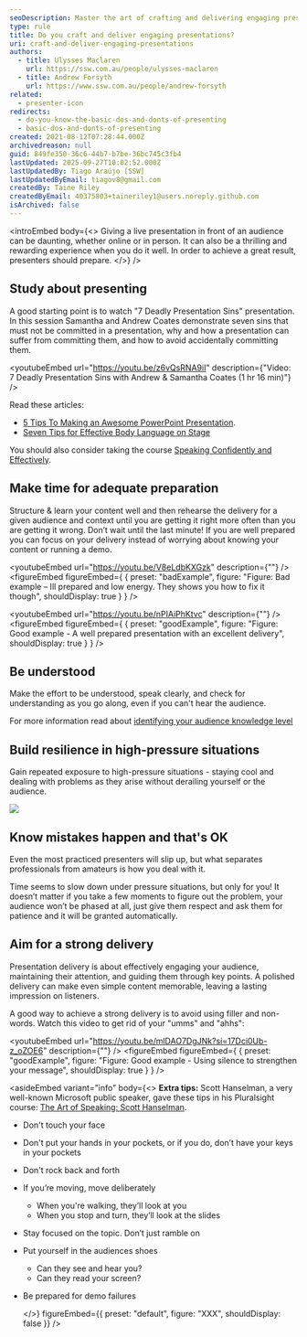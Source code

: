 ```yaml
---
seoDescription: Master the art of crafting and delivering engaging presentations with proven tips and strategies for confident and effective communication
type: rule
title: Do you craft and deliver engaging presentations?
uri: craft-and-deliver-engaging-presentations
authors:
  - title: Ulysses Maclaren
    url: https://ssw.com.au/people/ulysses-maclaren
  - title: Andrew Forsyth
    url: https://www.ssw.com.au/people/andrew-forsyth
related:
  - presenter-icon
redirects:
  - do-you-know-the-basic-dos-and-donts-of-presenting
  - basic-dos-and-donts-of-presenting
created: 2021-08-12T07:28:44.000Z
archivedreason: null
guid: 849fe350-36c6-44b7-b7be-36bc745c3fb4
lastUpdated: 2025-09-27T10:02:52.000Z
lastUpdatedBy: Tiago Araújo [SSW]
lastUpdatedByEmail: tiagov8@gmail.com
createdBy: Taine Riley
createdByEmail: 40375803+taineriley1@users.noreply.github.com
isArchived: false
---
```


<introEmbed
  body={<>
Giving a live presentation in front of an audience can be daunting, whether online or in person. It can also be a thrilling and rewarding experience when you do it well. In order to achieve a great result, presenters should prepare.
  </>}
/>
## Study about presenting

A good starting point is to watch "7 Deadly Presentation Sins" presentation. In this session Samantha and Andrew Coates demonstrate seven sins that must not be committed in a presentation, why and how a presentation can suffer from committing them, and how to avoid accidentally committing them.


<youtubeEmbed url="https://youtu.be/z6vQsRNA9iI" description={"Video: 7 Deadly Presentation Sins with Andrew & Samantha Coates (1 hr 16 min)"} />


Read these articles:

* [5 Tips To Making an Awesome PowerPoint Presentation](https://www.linkedin.com/business/learning/blog/productivity-tips/5-best-practices-for-making-awesome-powerpoint-slides).
* [Seven Tips for Effective Body Language on Stage](https://www.forbes.com/sites/carolkinseygoman/2012/02/13/seven-tips-for-effective-body-language-on-stage/)

You should also consider taking the course [Speaking Confidently and Effectively](https://www.linkedin.com/learning/speaking-confidently-and-effectively/great-speaking-skills-are-a-must-have).

## Make time for adequate preparation

Structure & learn your content well and then rehearse the delivery for a given audience and context until you are getting it right more often than you are getting it wrong. Don’t wait until the last minute! If you are well prepared you can focus on your delivery instead of worrying about knowing your content or running a demo.


<youtubeEmbed url="https://youtu.be/V8eLdbKXGzk" description={""} />
<figureEmbed figureEmbed={ {
  preset: "badExample",
  figure: "Figure: Bad example – Ill prepared and low energy. They shows you how to fix it though",
  shouldDisplay: true
} } />



<youtubeEmbed url="https://youtu.be/nPIAiPhKtvc" description={""} />
<figureEmbed figureEmbed={ {
  preset: "goodExample",
  figure: "Figure: Good example - A well prepared presentation with an excellent delivery",
  shouldDisplay: true
} } />


## Be understood

Make the effort to be understood, speak clearly, and check for understanding as you go along, even if you can't hear the audience.

For more information read about [identifying your audience knowledge level](https://www.linkedin.com/learning/creating-and-giving-business-presentations/identify-your-audience-s-knowledge-level)

## Build resilience in high-pressure situations

Gain repeated exposure to high-pressure situations - staying cool and dealing with problems as they arise without derailing yourself or the audience.

![](/uploads/rules/craft-and-deliver-engaging-presentations/picture3.jpg)

## Know mistakes happen and that's OK

Even the most practiced presenters will slip up, but what separates professionals from amateurs is how you deal with it.

Time seems to slow down under pressure situations, but only for you! It doesn’t matter if you take a few moments to figure out the problem, your audience won’t be phased at all, just give them respect and ask them for patience and it will be granted automatically.

## Aim for a strong delivery

Presentation delivery is about effectively engaging your audience, maintaining their attention, and guiding them through key points. A polished delivery can make even simple content memorable, leaving a lasting impression on listeners.

A good way to achieve a strong delivery is to avoid using filler and non-words. Watch this video to get rid of your "umms" and "ahhs":


<youtubeEmbed url="https://youtu.be/mlDAO7DgJNk?si=17Dci0Ub-z_oZOE6" description={""} />
<figureEmbed figureEmbed={ {
  preset: "goodExample",
  figure: "Figure: Good example - Using silence to strengthen your message",
  shouldDisplay: true
} } />



<asideEmbed
  variant="info"
  body={<>
    **Extra tips:** Scott Hanselman, a very well-known Microsoft public speaker, gave these tips in his Pluralsight course: [The Art of Speaking: Scott Hanselman](https://www.pluralsight.com/courses/hanselman-speaking).

* Don't touch your face
* Don't put your hands in your pockets, or if you do, don’t have your keys in your pockets
* Don't rock back and forth
* If you’re moving, move deliberately
  * When you're walking, they’ll look at you
  * When you stop and turn, they’ll look at the slides
* Stay focused on the topic. Don’t just ramble on
* Put yourself in the audiences shoes
  * Can they see and hear you?
  * Can they read your screen?
* Be prepared for demo failures

  </>}
  figureEmbed={{
    preset: "default",
    figure: "XXX",
    shouldDisplay: false
  }}
/>
